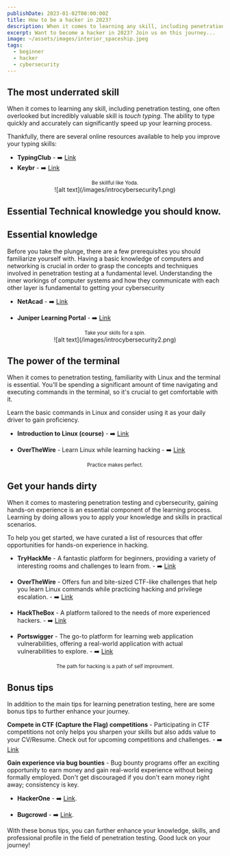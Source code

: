 ```yaml
---
publishDate: 2023-01-02T00:00:00Z
title: How to be a hacker in 2023?
description: When it comes to learning any skill, including penetration testing, one often overlooked but incredibly valuable skill is touch typing. The ability to type quickly and accurately can significantly speed up your learning process. 
excerpt: Want to become a hacker in 2023? Join us on this journey...
image: ~/assets/images/interior_spaceship.jpeg
tags:
  - beginner
  - hacker
  - cybersecurity
---
```



## The most underrated skill

When it comes to learning any skill, including penetration testing, one often overlooked but incredibly valuable skill is *touch typing*. The ability to type quickly and accurately can significantly speed up your learning process. 

Thankfully, there are several online resources available to help you improve your typing skills:

 
- **TypingClub** - ➡️ [Link](https://www.typingclub.com/)
- **Keybr** - ➡️ [Link](https://www.keybr.com/)

<center>
<small>
Be skillful like Yoda.
</small>
</center>
<center>![alt text](/images/introcybersecurity1.png)</center>

## Essential Technical knowledge you should know.

## Essential knowledge

Before you take the plunge, there are a few prerequisites you should familiarize yourself with. 
Having a basic knowledge of computers and networking is crucial in order to grasp the concepts and techniques involved in penetration testing at a fundamental level. 
Understanding the inner workings of computer systems and how they communicate with each other layer is fundamental to getting your cybersecurity  

- **NetAcad** - ➡️ [Link](https://www.netacad.com/)  

- **Juniper Learning Portal** - ➡️ [Link](https://iam-signin.juniper.net/) 

<center>
  <small>Take your skills for a spin.</small>
</center>
<center>![alt text](/images/introcybersecurity2.png)</center>

## The power of the terminal

When it comes to penetration testing, familiarity with Linux and the terminal is essential. You'll be spending a significant amount of time navigating and executing commands in the terminal, so it's crucial to get comfortable with it.
 
Learn the basic commands in Linux and consider using it as your daily driver to gain proficiency. 

- **Introduction to Linux (course)** - ➡️ [Link](https://www.youtube.com/watch?v=sWbUDq4S6Y8&ab_channel=freeCodeCamp.org) 

- **OverTheWire** - Learn Linux while learning hacking - ➡️ [Link](https://overthewire.org/wargames/) 

<center>
<small>
Practice makes perfect.
</small>
</center>

## Get your hands dirty

When it comes to mastering penetration testing and cybersecurity, gaining hands-on experience is an essential component of the learning process. Learning by doing allows you to apply your knowledge and skills in practical scenarios. 

To help you get started, we have curated a list of resources that offer opportunities for hands-on experience in hacking.

- **TryHackMe** - A fantastic platform for beginners, providing a variety of interesting rooms and challenges to learn from. - ➡️ [Link](https://tryhackme.com/) 

- **OverTheWire** - Offers fun and bite-sized CTF-like challenges that help you learn Linux commands while practicing hacking and privilege escalation. - ➡️ [Link](https://overthewire.org/wargames/) 

- **HackTheBox** - A platform tailored to the needs of more experienced hackers. - ➡️ [Link](https://hackthebox.com/) 

- **Portswigger** - The go-to platform for learning web application vulnerabilities, offering a real-world application with actual vulnerabilities to explore. - ➡️ [Link](https://portswigger.net/web-security/) 

<center>
<small>
The path for hacking is a path of self improvment.
</small>
</center>

## Bonus tips

In addition to the main tips for learning penetration testing, here are some bonus tips to further enhance your journey.

**Compete in CTF (Capture the Flag) competitions** - Participating in CTF competitions not only helps you sharpen your skills but also adds value to your CV/Resume. Check out for upcoming competitions and challenges. - ➡️ [Link](https://ctftime.org/) 


**Gain experience via bug bounties**  - Bug bounty programs offer an exciting opportunity to earn money and gain real-world experience without being formally employed. Don't get discouraged if you don't earn money right away; consistency is key. 


- **HackerOne** - ➡️ [Link](https://www.hackerone.com/). 

- **Bugcrowd** - ➡️ [Link](https://www.bugcrowd.com/).


With these bonus tips, you can further enhance your knowledge, skills, and professional profile in the field of penetration testing. Good luck on your journey!
